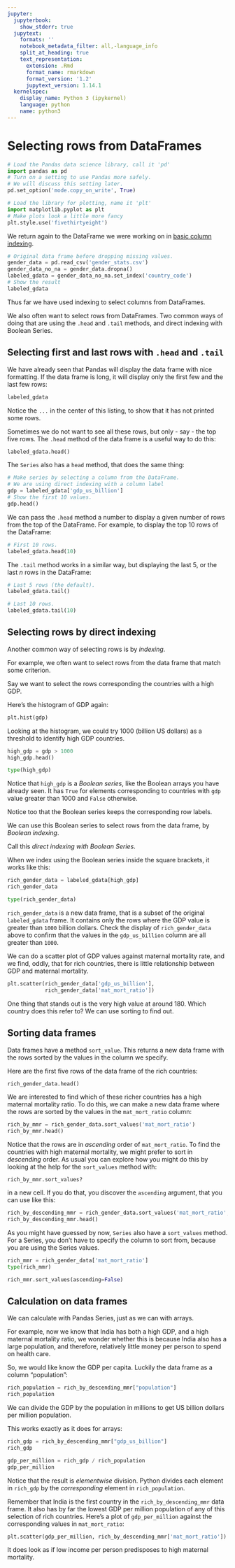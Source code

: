 ```yaml
---
jupyter:
  jupyterbook:
    show_stderr: true
  jupytext:
    formats: ''
    notebook_metadata_filter: all,-language_info
    split_at_heading: true
    text_representation:
      extension: .Rmd
      format_name: rmarkdown
      format_version: '1.2'
      jupytext_version: 1.14.1
  kernelspec:
    display_name: Python 3 (ipykernel)
    language: python
    name: python3
---
```


# Selecting rows from DataFrames

```python
# Load the Pandas data science library, call it 'pd'
import pandas as pd
# Turn on a setting to use Pandas more safely.
# We will discuss this setting later.
pd.set_option('mode.copy_on_write', True)

# Load the library for plotting, name it 'plt'
import matplotlib.pyplot as plt
# Make plots look a little more fancy
plt.style.use('fivethirtyeight')
```

We return again to the DataFrame we were working on in [basic column
indexing](df_basic_col_indexing.Rmd).

```python
# Original data frame before dropping missing values.
gender_data = pd.read_csv('gender_stats.csv')
gender_data_no_na = gender_data.dropna()
labeled_gdata = gender_data_no_na.set_index('country_code')
# Show the result
labeled_gdata
```

Thus far we have used indexing to select columns from DataFrames.

We also often want to select rows from DataFrames.   Two common ways of doing
that are using the `.head` and `.tail` methods, and direct indexing with
Boolean Series.


## Selecting first and last rows with `.head` and `.tail`


We have already seen that Pandas will display the data frame with nice
formatting.  If the data frame is long, it will display only the first few and
the last few rows:

```python
labeled_gdata
```

Notice the `...` in the center of this listing, to show that it has not printed some rows.


Sometimes we do not want to see all these rows, but only - say - the top five rows.   The `.head` method of the data frame is a useful way to do this:

```python
labeled_gdata.head()
```

The `Series` also has a `head` method, that does the same thing:

```python
# Make series by selecting a column from the DataFrame.
# We are using direct indexing with a column label
gdp = labeled_gdata['gdp_us_billion']
# Show the first 10 values.
gdp.head()
```

We can pass the `.head` method a number to display a given number of rows from the top of the DataFrame.  For example, to display the top 10 rows of the DataFrame:

```python
# First 10 rows.
labeled_gdata.head(10)
```

The `.tail` method works in a similar way, but displaying the last 5, or the last $n$ rows in the DataFrame:

```python
# Last 5 rows (the default).
labeled_gdata.tail()
```

```python
# Last 10 rows.
labeled_gdata.tail(10)
```

## Selecting rows by direct indexing


Another common way of selecting rows is by *indexing*.

For example, we often want to select rows from the data frame that match some
criterion.

Say we want to select the rows corresponding the countries with a high GDP.

Here's the histogram of GDP again:

```python
plt.hist(gdp)
```

Looking at the histogram, we could try 1000 (billion US dollars) as a threshold
to identify high GDP countries.

```python
high_gdp = gdp > 1000
high_gdp.head()
```

```python
type(high_gdp)
```

Notice that `high_gdp` is a *Boolean series*, like the Boolean arrays you have
already seen.  It has `True` for elements corresponding to countries with `gdp`
value greater than 1000 and `False` otherwise.

Notice too that the Boolean series keeps the corresponding row labels.

We can use this Boolean series to select rows from the data frame, by
*Boolean indexing*.

Call this *direct indexing with Boolean Series*.

When we index using the Boolean series inside the square brackets, it works
like this:

```python
rich_gender_data = labeled_gdata[high_gdp]
rich_gender_data
```

```python
type(rich_gender_data)
```

`rich_gender_data` is a new data frame, that is a subset of the original
`labeled_gdata` frame.  It contains only the rows where the GDP value is
greater than `1000` billion dollars.  Check the display of `rich_gender_data`
above to confirm that the values in the `gdp_us_billion` column are all
greater than `1000`.

We can do a scatter plot of GDP values against maternal
mortality rate, and we find, oddly, that for rich countries,
there is little relationship between GDP and maternal mortality.

```python
plt.scatter(rich_gender_data['gdp_us_billion'],
            rich_gender_data['mat_mort_ratio'])
```

One thing that stands out is the very high value at around 180.   Which country does this refer to?  We can use sorting to find out.


## Sorting data frames


Data frames have a method `sort_value`.  This returns a new data frame with the
rows sorted by the values in the column we specify.

Here are the first five rows of the data frame of the rich countries:

```python
rich_gender_data.head()
```

We are interested to find which of these richer countries has a high maternal mortality ratio.  To do this, we can make a new data frame where the rows are sorted by the values in the
`mat_mort_ratio` column:

```python
rich_by_mmr = rich_gender_data.sort_values('mat_mort_ratio')
rich_by_mmr.head()
```

Notice that the rows are in *ascending* order of `mat_mort_ratio`.  To find the countries with high maternal mortality, we might prefer to sort in *descending* order.  As usual you can explore how
you might do this by looking at the help for the `sort_values` method with:

```
rich_by_mmr.sort_values?
```

in a new cell.   If you do that, you discover the `ascending` argument, that
you can use like this:

```python
rich_by_descending_mmr = rich_gender_data.sort_values('mat_mort_ratio', ascending=False)
rich_by_descending_mmr.head()
```

As you might have guessed by now, `Series` also have a `sort_values` method.
For a Series, you don't have to specify the column to sort from, because you
are using the Series values.

```python
rich_mmr = rich_gender_data['mat_mort_ratio']
type(rich_mmr)
```

```python
rich_mmr.sort_values(ascending=False)
```

## Calculation on data frames


We can calculate with Pandas Series, just as we can with arrays.

For example, now we know that India has both a high GDP, and a high maternal mortality ratio, we wonder whether this is because India also has a large population, and therefore, relatively little money per person to spend on health care.

So, we would like know the GDP per capita.  Luckily the data frame as a column "population":

```python
rich_population = rich_by_descending_mmr["population"]
rich_population
```

We can divide the GDP by the population in millions to get US billion dollars per million population.

This works exactly as it does for arrays:

```python
rich_gdp = rich_by_descending_mmr["gdp_us_billion"]
rich_gdp
```

```python
gdp_per_million = rich_gdp / rich_population
gdp_per_million
```

Notice that the result is *elementwise* division.  Python divides each element
in `rich_gdp` by the *corresponding* element in `rich_population`.


Remember that India is the first country in the `rich_by_descending_mmr`
data frame.  It also has by far the lowest GDP per million population of
any of this selection of rich countries.   Here's a plot of
`gdp_per_million` against the corresponding values in `mat_mort_ratio`:

```python
plt.scatter(gdp_per_million, rich_by_descending_mmr['mat_mort_ratio'])
```

It does look as if low income per person predisposes to high maternal mortality.

